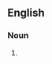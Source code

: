 {{also|litter boxes}}
==English==

===Noun===
{{head|en|noun plural form}}

# {{plural of|litterbox|lang=en}}